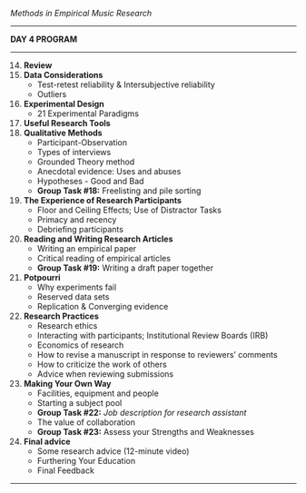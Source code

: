 

*Methods in Empirical Music Research*

------------------------------------------------------------------------

**DAY 4 PROGRAM**

------------------------------------------------------------------------

14. **Review**
15. **Data Considerations**
    -   Test-retest reliability & Intersubjective reliability
    -   Outliers
16. **Experimental Design**
    -   21 Experimental Paradigms
17. **Useful Research Tools**
18. **Qualitative Methods**
    -   Participant-Observation
    -   Types of interviews
    -   Grounded Theory method
    -   Anecdotal evidence: Uses and abuses
    -   Hypotheses - Good and Bad
    -   **Group Task #18:** Freelisting and pile sorting
19. **The Experience of Research Participants**
    -   Floor and Ceiling Effects; Use of Distractor Tasks
    -   Primacy and recency
    -   Debriefing participants
20. **Reading and Writing Research Articles**
    -   Writing an empirical paper
    -   Critical reading of empirical articles
    -   **Group Task #19:** Writing a draft paper together
21. **Potpourri**
    -   Why experiments fail
    -   Reserved data sets
    -   Replication & Converging evidence
22. **Research Practices**
    -   Research ethics
    -   Interacting with participants; Institutional Review Boards
        (IRB)
    -   Economics of research
    -   How to revise a manuscript in response to reviewers' comments
    -   How to criticize the work of others
    -   Advice when reviewing submissions
23. **Making Your Own Way**
    -   Facilities, equipment and people
    -   Starting a subject pool
    -   **Group Task #22:** *Job description for research assistant*
    -   The value of collaboration
    -   **Group Task #23:** Assess your Strengths and Weaknesses
24. **Final advice**
    -   Some research advice (12-minute video)
    -   Furthering Your Education
    -   Final Feedback

------------------------------------------------------------------------
